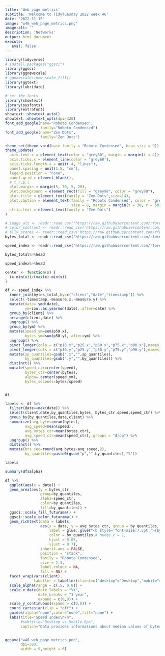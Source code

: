 ```yaml
---
title: 'Web page metrics'
subtitle: 'Welcome to TidyTuesday 2022 week 46'
date: '2022-11-15'
image: "w46_web_page_metrics.png"
image-alt: ''
description: 'Networks'
output: html_document
execute: 
   eval: false
---
```




```r
library(tidyverse)
# install.packages("ggsci")
library(ggsci)
library(ggnewscale)
# ggnewscale::new_scale_fill()
library(ggtext)
library(lubridate)

# set the fonts
library(showtext)
library(sysfonts)
library(extrafont)
showtext::showtext_auto()
showtext::showtext_opts(dpi=320)
font_add_google(name="Roboto Condensed",
                family="Roboto Condensed")  
font_add_google(name="Zen Dots",
                family="Zen Dots") 
```

```r
theme_set(theme_void(base_family = "Roboto Condensed", base_size = 9))
theme_update(
  axis.text.x = element_text(color = "grey60", margin = margin(t = 4)),
  axis.ticks.x = element_line(color = "grey60"),
  axis.ticks.length.x = unit(.4, "lines"),
  panel.spacing = unit(1.5, "cm"),
  legend.position = "none",
  panel.grid = element_blank(),
  # t,r,b,l
  plot.margin = margin(5, 70, 5, 20),
  plot.background = element_rect(fill = "grey98", color = "grey98"),
  plot.title = element_text(family = "Zen Dots",size=14),
  plot.caption = element_text(family = "Roboto Condensed", color = "grey60", 
                              size = 8, margin = margin(t = 30, r = 50)),
  strip.text = element_text(family = "Zen Dots")
)
```


```r
# image_alt <- readr::read_csv('https://raw.githubusercontent.com/rfordatascience/tidytuesday/master/data/2022/2022-11-15/image_alt.csv')
# color_contrast <- readr::read_csv('https://raw.githubusercontent.com/rfordatascience/tidytuesday/master/data/2022/2022-11-15/color_contrast.csv')
# ally_scores <- readr::read_csv('https://raw.githubusercontent.com/rfordatascience/tidytuesday/master/data/2022/2022-11-15/ally_scores.csv')
bytes_total <- readr::read_csv('https://raw.githubusercontent.com/rfordatascience/tidytuesday/master/data/2022/2022-11-15/bytes_total.csv')

speed_index <- readr::read_csv('https://raw.githubusercontent.com/rfordatascience/tidytuesday/master/data/2022/2022-11-15/speed_index.csv')

```

```r
bytes_total%>%head
```


```r
speed_index%>%head
```

```r
center <- function(x) {
  (x-min(x))/(max(x)-min(x))
}
```

```r
df <- speed_index %>%
  inner_join(bytes_total,by=c("client","date","timestamp")) %>%
  select(-timestamp,-measure.x,-measure.y) %>%
  mutate(date= ymd(date),
         ym=zoo::as.yearmon(date),.after=date) %>%
  group_by(client) %>%
  arrange(client,date) %>%
  ungroup() %>%
  group_by(ym) %>%
  mutate(speed_ym=sum(p50.x),
         bytes_ym=sum(p50.y),.after=ym) %>%
  ungroup() %>%
  pivot_longer(cols = c("p10.x","p25.x","p50.x","p75.x","p90.x"),names_to="sp_quantiles",values_to = "speed") %>%
  pivot_longer(cols = c("p10.y","p25.y","p50.y","p75.y","p90.y"),names_to="by_quantiles",values_to = "bytes") %>%
  mutate(sp_quantiles=gsub(".x","",sp_quantiles),
         by_quantiles=gsub(".y","",by_quantiles)) %>%
  distinct() %>%
  mutate(speed_ctr=center(speed),
         bytes_ctr=center(bytes),
         alpha= center(speed_ym),
         bytes_seconds=bytes/speed)


df
```




```r
labels <- df %>% 
  filter(date==max(date)) %>%
  select(client,date,by_quantiles,bytes, bytes_ctr,speed,speed_ctr) %>%
  group_by(by_quantiles,date,client) %>%
  summarize(avg_bytes=mean(bytes),
         avg_speed=mean(speed),
         avg_bytes_ctr=mean(bytes_ctr),
         avg_speed_ctr=mean(speed_ctr),.groups = "drop") %>%
  ungroup() %>%
  distinct() %>%
  mutate(bts_sec=round(avg_bytes/avg_speed,2),
         by_quantiles=paste0(gsub("p","",by_quantiles),"%"))

labels
```


```r
summary(df$alpha)
```



```r
df %>%
  ggplot(aes(x = date)) +
  geom_area(aes(y = bytes_ctr,
                group=by_quantiles,
                alpha=speed_ctr,
                color=by_quantiles,
                fill=by_quantiles)) +
  ggsci::scale_fill_futurama() +
  ggsci::scale_color_futurama() +
  geom_richtext(data = labels,
                aes(x = date, y = avg_bytes_ctr, group = by_quantiles,
                    label = glue::glue("<b style='font-size:7.5pt;'>{by_quantiles}</b><b style='font-size:6pt;'> {round(bts_sec, 2)} Bps<br>"),
                    color = by_quantiles,# nudge_x = 1,
                    hjust = 0.05,
                    vjust = 0.7),
                inherit.aes = FALSE,
                position = "stack",
                family = "Roboto Condensed",
                size = 2.3,
                label.colour = NA,
                fill = NA) +
  facet_wrap(vars(client),
             labeller = labeller(client=c("desktop"="Desktop","mobile"="Mobile"))) +
  scale_alpha(range = c(.5, 0.8)) +
  scale_x_date(date_labels = "%Y",
               date_breaks = "1 year",
               expand = c(0,0)) +
  scale_y_continuous(expand = c(0,0)) +
  coord_cartesian(clip = "off") +
  guides(alpha="none",color="none",fill="none") +
  labs(title="Speed Index\n\n",
       #subtitle="Desktop vs Mobile Bps",
       caption="Data provides informations about median values of bytes loaded per second by type of device used\n#TidyTuesday 2022 week 46 | Data: Web Page metrics by httparchive.org | Viz: Federica Gazzelloni") 
  
```

```r
ggsave("w46_web_page_metrics.png",
       dpi=300,
       width = 9,height = 6)
```
